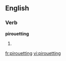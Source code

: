 
==English==

===Verb===
'''pirouetting'''

# {{present participle of|[[pirouette]]}}

[[fr:pirouetting]]
[[vi:pirouetting]]